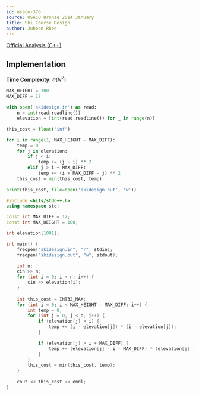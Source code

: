 ```yaml
---
id: usaco-376
source: USACO Bronze 2014 January
title: Ski Course Design
author: Juheon Rhee
---
```


[Official Analysis (C++)](http://www.usaco.org/current/data/sol_skidesign.html)

## Implementation

**Time Complexity:** $\mathcal{O}(N^2)$

<LanguageSection>

<PySection>

```python
MAX_HEIGHT = 100
MAX_DIFF = 17
	
with open('skidesign.in') as read:
	n = int(read.readline())
	elevation = [int(read.readline()) for _ in range(n)]

this_cost = float('inf')

for i in range(1, MAX_HEIGHT - MAX_DIFF):
	temp = 0
	for j in elevation:
		if j < i:
			temp += (j - i) ** 2
		elif j > i + MAX_DIFF:
			temp += (i + MAX_DIFF - j) ** 2
	this_cost = min(this_cost, temp)
    
print(this_cost, file=open('skidesign.out', 'w'))
```

</PySection>

<CPPSection>

```cpp
#include <bits/stdc++.h>
using namespace std;

const int MAX_DIFF = 17;
const int MAX_HEIGHT = 100;

int elevation[1001];

int main() {
	freopen("skidesign.in", "r", stdin);
	freopen("skidesign.out", "w", stdout);

	int n;
	cin >> n;
	for (int i = 0; i < n; i++) {
		cin >> elevation[i];
	}
	
	int this_cost = INT32_MAX;
	for (int i = 0; i < MAX_HEIGHT - MAX_DIFF; i++) {
		int temp = 0;
		for (int j = 0; j < n; j++) {
			if (elevation[j] < i) {
				temp += (i - elevation[j]) * (i - elevation[j]);
			}

			if (elevation[j] > i + MAX_DIFF) {
				temp += (elevation[j] - i - MAX_DIFF) * (elevation[j] - i - MAX_DIFF);
			}
		}
		this_cost = min(this_cost, temp);
	}
	
	cout << this_cost << endl;
}
```

</CPPSection>

</LanguageSection>

